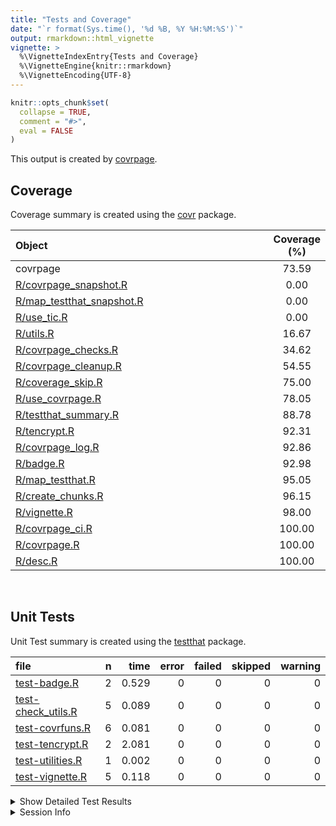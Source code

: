 ```yaml
---
title: "Tests and Coverage"
date: "`r format(Sys.time(), '%d %B, %Y %H:%M:%S')`"
output: rmarkdown::html_vignette
vignette: >
  %\VignetteIndexEntry{Tests and Coverage}
  %\VignetteEngine{knitr::rmarkdown}
  %\VignetteEncoding{UTF-8}
---
```

  
```r
knitr::opts_chunk$set(
  collapse = TRUE,
  comment = "#>",
  eval = FALSE
)
```

<!--- Placeholder for tests/README.md Do Not Edit--->
This output is created by
[covrpage](https://github.com/metrumresearchgroup/covrpage).

## Coverage

Coverage summary is created using the
[covr](https://github.com/r-lib/covr)
package.

| Object                                                      | Coverage (%) |
| :---------------------------------------------------------- | :----------: |
| covrpage                                                    |    73.59     |
| [R/covrpage\_snapshot.R](https://github.com/metrumresearchgroup/covrpage/tree/master/R/covrpage_snapshot.R)          |     0.00     |
| [R/map\_testthat\_snapshot.R](https://github.com/metrumresearchgroup/covrpage/tree/master/R/map_testthat_snapshot.R) |     0.00     |
| [R/use\_tic.R](https://github.com/metrumresearchgroup/covrpage/tree/master/R/use_tic.R)                              |     0.00     |
| [R/utils.R](https://github.com/metrumresearchgroup/covrpage/tree/master/R/utils.R)                                   |    16.67     |
| [R/covrpage\_checks.R](https://github.com/metrumresearchgroup/covrpage/tree/master/R/covrpage_checks.R)              |    34.62     |
| [R/covrpage\_cleanup.R](https://github.com/metrumresearchgroup/covrpage/tree/master/R/covrpage_cleanup.R)            |    54.55     |
| [R/coverage\_skip.R](https://github.com/metrumresearchgroup/covrpage/tree/master/R/coverage_skip.R)                  |    75.00     |
| [R/use\_covrpage.R](https://github.com/metrumresearchgroup/covrpage/tree/master/R/use_covrpage.R)                    |    78.05     |
| [R/testthat\_summary.R](https://github.com/metrumresearchgroup/covrpage/tree/master/R/testthat_summary.R)            |    88.78     |
| [R/tencrypt.R](https://github.com/metrumresearchgroup/covrpage/tree/master/R/tencrypt.R)                             |    92.31     |
| [R/covrpage\_log.R](https://github.com/metrumresearchgroup/covrpage/tree/master/R/covrpage_log.R)                    |    92.86     |
| [R/badge.R](https://github.com/metrumresearchgroup/covrpage/tree/master/R/badge.R)                                   |    92.98     |
| [R/map\_testthat.R](https://github.com/metrumresearchgroup/covrpage/tree/master/R/map_testthat.R)                    |    95.05     |
| [R/create\_chunks.R](https://github.com/metrumresearchgroup/covrpage/tree/master/R/create_chunks.R)                  |    96.15     |
| [R/vignette.R](https://github.com/metrumresearchgroup/covrpage/tree/master/R/vignette.R)                             |    98.00     |
| [R/covrpage\_ci.R](https://github.com/metrumresearchgroup/covrpage/tree/master/R/covrpage_ci.R)                      |    100.00    |
| [R/covrpage.R](https://github.com/metrumresearchgroup/covrpage/tree/master/R/covrpage.R)                             |    100.00    |
| [R/desc.R](https://github.com/metrumresearchgroup/covrpage/tree/master/R/desc.R)                                     |    100.00    |

<br>

## Unit Tests

Unit Test summary is created using the
[testthat](https://github.com/r-lib/testthat)
package.

| file                                               | n |  time | error | failed | skipped | warning |
| :------------------------------------------------- | -: | ----: | ----: | -----: | ------: | ------: |
| [test-badge.R](https://github.com/metrumresearchgroup/covrpage/tree/master/tests/testthat/test-badge.R)              | 2 | 0.529 |     0 |      0 |       0 |       0 |
| [test-check\_utils.R](https://github.com/metrumresearchgroup/covrpage/tree/master/tests/testthat/test-check_utils.R) | 5 | 0.089 |     0 |      0 |       0 |       0 |
| [test-covrfuns.R](https://github.com/metrumresearchgroup/covrpage/tree/master/tests/testthat/test-covrfuns.R)        | 6 | 0.081 |     0 |      0 |       0 |       0 |
| [test-tencrypt.R](https://github.com/metrumresearchgroup/covrpage/tree/master/tests/testthat/test-tencrypt.R)        | 2 | 2.081 |     0 |      0 |       0 |       0 |
| [test-utilities.R](https://github.com/metrumresearchgroup/covrpage/tree/master/tests/testthat/test-utilities.R)      | 1 | 0.002 |     0 |      0 |       0 |       0 |
| [test-vignette.R](https://github.com/metrumresearchgroup/covrpage/tree/master/tests/testthat/test-vignette.R)        | 5 | 0.118 |     0 |      0 |       0 |       0 |

<details closed>

<summary> Show Detailed Test Results
</summary>

| file                                                   | context                    | test                                   | status | n |  time |
| :----------------------------------------------------- | :------------------------- | :------------------------------------- | :----- | -: | ----: |
| [test-badge.R](https://github.com/metrumresearchgroup/covrpage/tree/master/tests/testthat/test-badge.R#L14)              | badge                      | create badge: create                   | PASS   | 1 | 0.302 |
| [test-badge.R](https://github.com/metrumresearchgroup/covrpage/tree/master/tests/testthat/test-badge.R#L19)              | badge                      | create badge: output message           | PASS   | 1 | 0.227 |
| [test-check\_utils.R](https://github.com/metrumresearchgroup/covrpage/tree/master/tests/testthat/test-check_utils.R#L4)  | check for tests            | tests are detected                     | PASS   | 1 | 0.003 |
| [test-check\_utils.R](https://github.com/metrumresearchgroup/covrpage/tree/master/tests/testthat/test-check_utils.R#L14) | check for packages         | packages are detected                  | PASS   | 3 | 0.022 |
| [test-check\_utils.R](https://github.com/metrumresearchgroup/covrpage/tree/master/tests/testthat/test-check_utils.R#L23) | use covrpage               | test use\_covrpage                     | PASS   | 1 | 0.064 |
| [test-covrfuns.R](https://github.com/metrumresearchgroup/covrpage/tree/master/tests/testthat/test-covrfuns.R#L5)         | check summary covr         | covr\_summary: standard input          | PASS   | 1 | 0.042 |
| [test-covrfuns.R](https://github.com/metrumresearchgroup/covrpage/tree/master/tests/testthat/test-covrfuns.R#L9_L11)     | check summary covr         | covr\_summary: empty input             | PASS   | 1 | 0.003 |
| [test-covrfuns.R](https://github.com/metrumresearchgroup/covrpage/tree/master/tests/testthat/test-covrfuns.R#L19)        | check summary output types | with data: short                       | PASS   | 1 | 0.019 |
| [test-covrfuns.R](https://github.com/metrumresearchgroup/covrpage/tree/master/tests/testthat/test-covrfuns.R#L23)        | check summary output types | with data: long                        | PASS   | 1 | 0.014 |
| [test-covrfuns.R](https://github.com/metrumresearchgroup/covrpage/tree/master/tests/testthat/test-covrfuns.R#L27)        | check summary output types | with data: no data                     | PASS   | 1 | 0.001 |
| [test-covrfuns.R](https://github.com/metrumresearchgroup/covrpage/tree/master/tests/testthat/test-covrfuns.R#L35)        | check covr to df           | covr object to df: empty input         | PASS   | 1 | 0.002 |
| [test-tencrypt.R](https://github.com/metrumresearchgroup/covrpage/tree/master/tests/testthat/test-tencrypt.R#L16)        | encryption of PAT          | testing tencrypt: no add               | PASS   | 1 | 2.079 |
| [test-tencrypt.R](https://github.com/metrumresearchgroup/covrpage/tree/master/tests/testthat/test-tencrypt.R#L22)        | encryption of PAT          | testing tencrypt: with add             | PASS   | 1 | 0.002 |
| [test-utilities.R](https://github.com/metrumresearchgroup/covrpage/tree/master/tests/testthat/test-utilities.R#L10_L13)  | utils                      | find package in path: benchmark        | PASS   | 1 | 0.002 |
| [test-vignette.R](https://github.com/metrumresearchgroup/covrpage/tree/master/tests/testthat/test-vignette.R#L23)        | vignettes                  | testing vignette: file time update     | PASS   | 1 | 0.002 |
| [test-vignette.R](https://github.com/metrumresearchgroup/covrpage/tree/master/tests/testthat/test-vignette.R#L29)        | vignettes                  | testing vignette: create vignette dir  | PASS   | 1 | 0.026 |
| [test-vignette.R](https://github.com/metrumresearchgroup/covrpage/tree/master/tests/testthat/test-vignette.R#L39)        | vignettes                  | testing vignette: add suggests         | PASS   | 1 | 0.032 |
| [test-vignette.R](https://github.com/metrumresearchgroup/covrpage/tree/master/tests/testthat/test-vignette.R#L47)        | vignettes                  | testing vignette: append suggests      | PASS   | 1 | 0.032 |
| [test-vignette.R](https://github.com/metrumresearchgroup/covrpage/tree/master/tests/testthat/test-vignette.R#L57)        | vignettes                  | testing vignette: add vignette builder | PASS   | 1 | 0.026 |

</details>

<details>

<summary> Session Info </summary>

| Field    | Value                               |
| :------- | :---------------------------------- |
| Version  | R version 3.5.1 (2018-07-02)        |
| Platform | x86\_64-apple-darwin15.6.0 (64-bit) |
| Running  | macOS 10.14.2                       |
| Language | en\_US                              |
| Timezone | America/New\_York                   |

| Package  | Version |
| :------- | :------ |
| testthat | 2.0.1   |
| covr     | 3.2.1   |
| covrpage | 0.0.70  |

</details>

<!--- Final Status : pass --->
